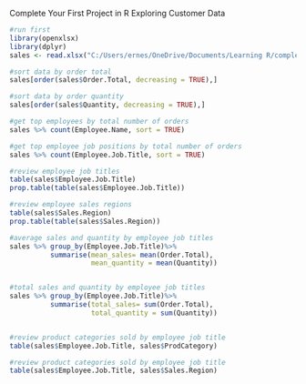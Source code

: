 Complete Your First Project in R
Exploring Customer Data

```{r}
#run first
library(openxlsx)
library(dplyr)
sales <- read.xlsx("C:/Users/ernes/OneDrive/Documents/Learning R/complete-your-first-project-in-R-3820081-main/complete-your-first-project-in-R-3820081-main/Red30 Tech Sales.xlsx", 1, detectDates = TRUE)
```

```{r}
#sort data by order total
sales[order(sales$Order.Total, decreasing = TRUE),]
```


```{r}
#sort data by order quantity
sales[order(sales$Quantity, decreasing = TRUE),]
```


```{r}
#get top employees by total number of orders
sales %>% count(Employee.Name, sort = TRUE)
```

```{r}
#get top employee job positions by total number of orders
sales %>% count(Employee.Job.Title, sort = TRUE)

```

```{r}
#review employee job titles
table(sales$Employee.Job.Title)
prop.table(table(sales$Employee.Job.Title))

```

```{r}
#review employee sales regions
table(sales$Sales.Region)
prop.table(table(sales$Sales.Region))

```

```{r}
#average sales and quantity by employee job titles
sales %>% group_by(Employee.Job.Title)%>%
          summarise(mean_sales= mean(Order.Total),
                    mean_quantity = mean(Quantity))



```

```{r}
#total sales and quantity by employee job titles
sales %>% group_by(Employee.Job.Title)%>%
          summarise(total_sales= sum(Order.Total),
                    total_quantity = sum(Quantity))



```

```{r}
#review product categories sold by employee job title
table(sales$Employee.Job.Title, sales$ProdCategory)
```

```{r}
#review product categories sold by employee job title
table(sales$Employee.Job.Title, sales$Sales.Region)

```

